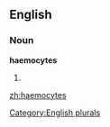 ==English==

===Noun===
'''haemocytes'''

# {{plural of|[[haemocyte]]}}

[[Category:English plurals]]

[[zh:haemocytes]]